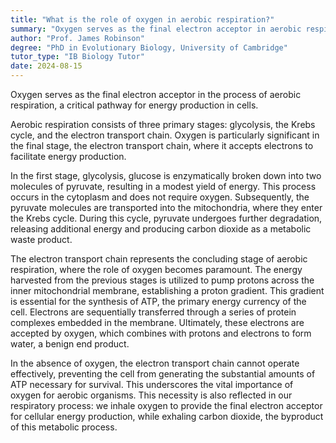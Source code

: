 ```yaml
---
title: "What is the role of oxygen in aerobic respiration?"
summary: "Oxygen serves as the final electron acceptor in aerobic respiration, a crucial process for energy production in cells."
author: "Prof. James Robinson"
degree: "PhD in Evolutionary Biology, University of Cambridge"
tutor_type: "IB Biology Tutor"
date: 2024-08-15
---
```


Oxygen serves as the final electron acceptor in the process of aerobic respiration, a critical pathway for energy production in cells.

Aerobic respiration consists of three primary stages: glycolysis, the Krebs cycle, and the electron transport chain. Oxygen is particularly significant in the final stage, the electron transport chain, where it accepts electrons to facilitate energy production.

In the first stage, glycolysis, glucose is enzymatically broken down into two molecules of pyruvate, resulting in a modest yield of energy. This process occurs in the cytoplasm and does not require oxygen. Subsequently, the pyruvate molecules are transported into the mitochondria, where they enter the Krebs cycle. During this cycle, pyruvate undergoes further degradation, releasing additional energy and producing carbon dioxide as a metabolic waste product.

The electron transport chain represents the concluding stage of aerobic respiration, where the role of oxygen becomes paramount. The energy harvested from the previous stages is utilized to pump protons across the inner mitochondrial membrane, establishing a proton gradient. This gradient is essential for the synthesis of ATP, the primary energy currency of the cell. Electrons are sequentially transferred through a series of protein complexes embedded in the membrane. Ultimately, these electrons are accepted by oxygen, which combines with protons and electrons to form water, a benign end product.

In the absence of oxygen, the electron transport chain cannot operate effectively, preventing the cell from generating the substantial amounts of ATP necessary for survival. This underscores the vital importance of oxygen for aerobic organisms. This necessity is also reflected in our respiratory process: we inhale oxygen to provide the final electron acceptor for cellular energy production, while exhaling carbon dioxide, the byproduct of this metabolic process.
    